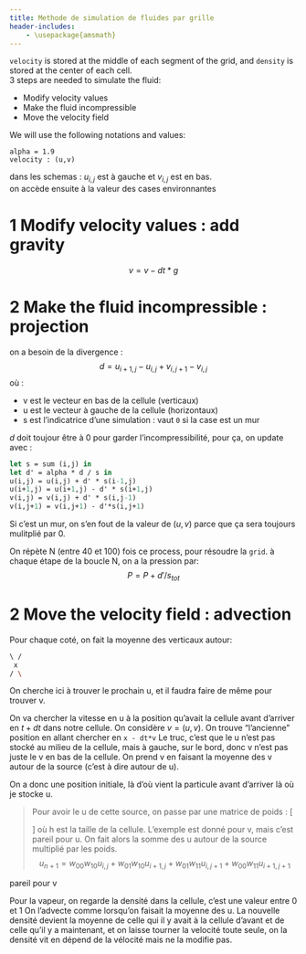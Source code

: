 ```yaml
---
title: Methode de simulation de fluides par grille
header-includes:
    - \usepackage{amsmath}
---
```


`velocity` is stored at the middle of each segment of the grid, and `density` is stored at the center of each cell.  
3 steps are needed to simulate the fluid:

- Modify velocity values
- Make the fluid incompressible
- Move the velocity field

We will use the following notations and values:
```{eval=FALSE}
alpha = 1.9
velocity : (u,v)
```

dans les schemas :
$u_{i,j}$ est à gauche et
$v_{i,j}$ est en bas.  
on accède ensuite à la valeur des cases environnantes

# 1 Modify velocity values : add gravity

$$v = v - dt * g$$

# 2 Make the fluid incompressible : projection

on a besoin de la divergence :
$$d = u_{i+1,j} - u_{i,j} + v_{i,j+1} - v_{i,j} $$
où :

- v est le vecteur en bas de la cellule (verticaux)
- u est le vecteur à gauche de la cellule (horizontaux)
- s est l'indicatrice d'une simulation : vaut `0` si la case est un mur

$d$ doit toujour être à 0 pour garder l'incompressibilité, pour ça, on update avec :
```ocaml
let s = sum (i,j) in
let d' = alpha * d / s in
u(i,j) = u(i,j) + d' * s(i-1,j)
u(i+1,j) = u(i+1,j) - d' * s(i+1,j)
v(i,j) = v(i,j) + d' * s(i,j-1)
v(i,j+1) = v(i,j+1) - d'*s(i,j+1)    
```
Si c'est un mur, on s'en fout de la valeur de $(u,v)$ parce que ça sera toujours mulitplié par 0.


On répète N (entre 40 et 100) fois ce process, pour résoudre la `grid`.
à chaque étape de la boucle N, on a la pression par: $$P = P + d'/s_{tot}$$

# 2 Move the velocity field : advection

Pour chaque coté, on fait la moyenne des verticaux autour:
```bash
\ /
 x
/ \
```
On cherche ici à trouver le prochain u, et il faudra faire de même pour trouver v.

On va chercher la vitesse en u à la position qu'avait la cellule avant d'arriver en $t+dt$ dans notre cellule.
On considère $v = (u,v)$.
On trouve "l'ancienne" position en allant chercher en `x - dt*v` 
Le truc, c'est que le u n'est pas stocké au milieu de la cellule, mais à gauche, sur le bord, donc v n'est pas juste le v en bas de la cellule.
On prend v en faisant la moyenne des v autour de la source (c'est à dire autour de u).

On a donc une position initiale, là d'où vient la particule avant d'arriver là où je stocke u.

> Pour avoir le u de cette source, on passe par une matrice de poids :
\[
\begin{bmatrix}
1-x/h & x/h \\
1-y/h & y/h \\
\end{bmatrix}
\]
où h est la taille de la cellule.
L'exemple est donné pour v, mais c'est pareil pour u.
On fait alors la somme des u autour de la source multiplié par les poids.
$$u_{n+1} = w_{00} w_{10} u_{i,j} + w_{01} w_{10} u_{i+1,j} + w_{01} w_{11} u_{i,j+1} + w_{00} w_{11} u_{i+1,j+1}$$

pareil pour v

Pour la vapeur, on regarde la densité dans la cellule, c'est une valeur entre 0 et 1
On l'advecte comme lorsqu'on faisait la moyenne des u.
La nouvelle densité devient la moyenne de celle qui il y avait à la cellule d'avant et de celle qu'il y a maintenant, et on laisse tourner la velocité toute seule, on la densité vit en dépend de la vélocité mais ne la modifie pas.
